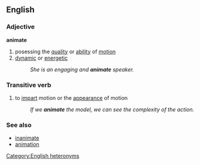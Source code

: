 ==English==
===Adjective===
'''animate'''
#posessing the [[quality]] or [[ability]] of [[motion]]
#[[dynamic]] or [[energetic]]
#:''She is an engaging and '''animate''' speaker.''

===Transitive verb===
#to [[impart]] motion or the [[appearance]] of motion
#:''If we '''animate''' the model, we can see the complexity of the action.''

===See also===
*[[inanimate]]
*[[animation]]

[[Category:English heteronyms]]